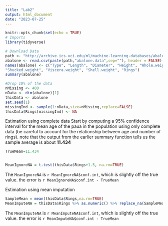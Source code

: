 ```yaml
---
title: "Lab2"
output: html_document
date: "2023-07-25"
---
```


```r
knitr::opts_chunk$set(echo = TRUE)
# Imports
library(tidyverse)
```

```r
# Download Data
path <- "http://archive.ics.uci.edu/ml/machine-learning-databases/abalone/"
abalone <- read.csv(paste(path,"abalone.data",sep=""), header = FALSE)
names(abalone) <- c("Type", "Length", "Diameter", "Height", "Whole.weight",
"Shucked.weight", "Viscera.weight", "Shell.weight", "Rings")
summary(abalone)
```

```r
#Drop 10% of the data
nMissing <- 400
nData <- dim(abalone)[1]
thisData <- abalone
set.seed(1)
missingInd <- sample(1:nData,size=nMissing,replace=FALSE)
thisData$Rings[missingInd] <- NA
```

Estimation using complete data
Start by computing a 95% confidence interval for the mean age of the paua in the population using only
complete data (be careful to account for the relationship between age and number of rings). note that the output from the earlier summary function tells us the sample average is about **11.434**

```r
TrueMean=11.434


MeanIgnoreNA = t.test(thisData$Rings+1.5, na.rm=TRUE)
```

The `MeanIgnoreNA` is `r MeanIgnoreNA$conf.int`, which is slightly off the true value.
the error is `r MeanIgnoreNA$conf.int - TrueMean`


Estimation using mean imputation

```r
SampleMean = mean(thisData$Rings,na.rm=TRUE)
MeanImputeNA = thisData$Rings %>% as.numeric() %>% replace_na(SampleMean) %>% +1.5 %>% t.test()

```

The `MeanImputeNA` is `r MeanImputeNA$conf.int`, which is slightly off the true value.
the error is `r MeanImputeNA$conf.int - TrueMean`































